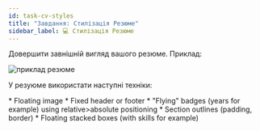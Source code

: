 ```yaml
---
id: task-cv-styles
title: "Завдання: Стилізація Резюме"
sidebar_label: 💻 Стилізація Резюме
---
```



Довершити завнішній вигляд вашого резюме. Приклад:

![приклад резюме](task-02-cv.jpg)

У резуюме використати наступні техніки:

<Checklist>
* Floating image
* Fixed header or footer
* "Flying" badges (years for example) using relative>absolute positioning
* Section outlines (padding, border)
* Floating stacked boxes (with skills for example)
</Checklist>
